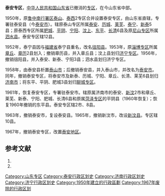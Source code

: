 '''泰安专区'''，[[中华人民共和国|中华人民共和国]][[山东省|山东省]]已撤消的[[专区|专区]]，在今山东省中部。

1950年，原[[鲁中南行署区|鲁中南行署区]][[泰山专区|泰山]]、[[泰西专区|泰西]]2专区合并设置泰安专区，由山东省直辖，专署驻泰安县（今[[泰安市|泰安市]]）。辖原泰山专区所属[[泰安县_(山东省)|泰安]]、[[历城县|历城]]、[[莱芜县|莱芜]]、[[泰宁县|泰宁]]、[[新泰县|新泰]]5县；原泰西专区所属[[肥城县|肥城]]、[[平阴县|平阴]]、[[宁阳县|宁阳]]、[[汶上县|汶上]]、[[东平县|东平]]、[[长清县|长清]]6县及原[[尼山专区|尼山专区]]所属[[泗水县|泗水县]]。泰安专区辖12县。

1952年，泰宁县因与[[福建省|福建省]]泰宁县重名，改名[[徂阳县|徂阳县]]。1953年，原[[淄博专区|淄博专区]]所属[[章丘县|章丘]]、[[章历县|章历]]2县划入；撤销章历县，并入章丘县；汶上县划归[[济宁专区|济宁专区]]。1956年，撤销徂阳县，并入泰安、新泰、宁阳3县；泗水县划归济宁专区。

1958年，由泰安县析置[[泰山市|泰山市]]；后撤销泰安县，并入泰山市，并改名为[[泰安市|泰安市]]。同年，撤销泰安专区，将泰安市及新泰、历城、宁阳、章丘、长清、莱芜6县划归[[济南市|济南市]]；将东平、平阴、肥城3县划归[[聊城专区|聊城专区]]。 

1961年，恢复泰安专区，专署驻泰安市。辖原属济南市的泰安、[[新汶市|新汶]]2市和章丘、莱芜、新泰、宁阳、肥城、长清6县和原属[[菏泽专区|菏泽专区]]的平阴县（1960年恢复）；恢复1960年撤销的东平县。泰安专区辖2市、8县。

1963年，撤销泰安市，复设泰安县。1965年，撤销新汶市，改设[[新汶县|新汶县]]。专区辖10县。

1967年，撤销泰安专区，改置[[泰安地区|泰安地区]]。 

== 参考文献 ==
# {{Cite book | author = 戴均良等 | title = 《中国古今地名大词典》 | location = 上海 | publisher = 上海辞书出版社 | date = 2005 | language = zh-hans }}
# {{Cite book | author = 史为乐 | title = 《中华人民共和国政区沿革（1949-2002）》 | location = 北京 | publisher = 人民出版社 | date = 2006 | language = zh-hans }}

{{山东省历史二级政区|nocat}}
[[Category:山东专区|Category:山东专区]]
[[Category:泰安行政区划史|Category:泰安行政区划史]]
[[Category:济南行政区划史|Category:济南行政区划史]]
[[Category:济宁行政区划史|Category:济宁行政区划史]]

[[Category:1950年建立的行政區劃|Category:1950年建立的行政區劃]]
[[Category:1967年废除的行政区划|Category:1967年废除的行政区划]]